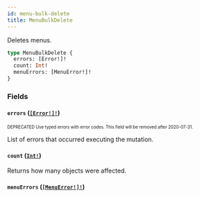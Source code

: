 ```yaml
---
id: menu-bulk-delete
title: MenuBulkDelete
---
```


Deletes menus.

```graphql
type MenuBulkDelete {
  errors: [Error!]!
  count: Int!
  menuErrors: [MenuError!]!
}
```

### Fields

#### `errors` ([`[Error!]!`](/developer/api-reference/objects/error.mdx))

<sub><sup><span className="deprecatedTag">DEPRECATED</span> Use typed errors with error codes. This field will be removed after 2020-07-31.</sup></sub>

List of errors that occurred executing the mutation.

#### `count` ([`Int!`](/developer/api-reference/scalars/int.mdx))

Returns how many objects were affected.

#### `menuErrors` ([`[MenuError!]!`](/developer/api-reference/objects/menu-error.mdx))
